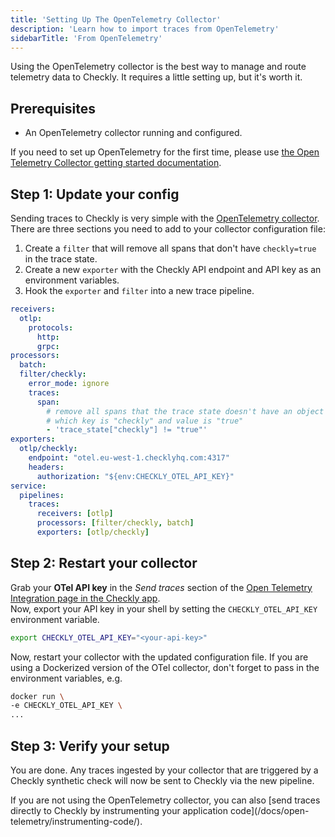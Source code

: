 ```yaml
--- 
title: 'Setting Up The OpenTelemetry Collector'
description: 'Learn how to import traces from OpenTelemetry'
sidebarTitle: 'From OpenTelemetry'
---
```



Using the OpenTelemetry collector is the best way to manage and route telemetry data to Checkly. It requires
a little setting up, but it's worth it.

## Prerequisites

* An OpenTelemetry collector running and configured.

If you need to set up OpenTelemetry for the first time, please use [the Open Telemetry Collector getting started documentation](https://opentelemetry.io/docs/collector/installation/).


## Step 1: Update your config

Sending traces to Checkly is very simple with the [OpenTelemetry collector](/learn/opentelemetry/what-is-the-otel-collector/). There are three sections you need to add
to your collector configuration file:

1. Create a `filter` that will remove all spans that don't have `checkly=true` in the trace state.
2. Create a new `exporter` with the Checkly API endpoint and API key as an environment variables.
3. Hook the `exporter` and `filter` into a new trace pipeline.

```yaml YAML
receivers:
  otlp:
    protocols:
      http:
      grpc:
processors:
  batch:
  filter/checkly:
    error_mode: ignore
    traces:
      span:
        # remove all spans that the trace state doesn't have an object
        # which key is "checkly" and value is "true"
        - 'trace_state["checkly"] != "true"'
exporters:
  otlp/checkly:
    endpoint: "otel.eu-west-1.checklyhq.com:4317"
    headers:
      authorization: "${env:CHECKLY_OTEL_API_KEY}"
service:
  pipelines:
    traces:
      receivers: [otlp]
      processors: [filter/checkly, batch]
      exporters: [otlp/checkly]
```
## Step 2: Restart your collector

Grab your **OTel API key** in the *Send traces* section of the [Open Telemetry Integration page in the Checkly app](https://app.checklyhq.com/settings/account/open-telemetry).  
Now, export your API key in your shell by setting the `CHECKLY_OTEL_API_KEY` environment variable.

```bash Terminal
export CHECKLY_OTEL_API_KEY="<your-api-key>"
```

Now, restart your collector with the updated configuration file. If you are using a Dockerized version of the OTel collector,
don't forget to pass in the environment variables, e.g.

```bash Terminal
docker run \
-e CHECKLY_OTEL_API_KEY \
...
```

## Step 3: Verify your setup

You are done. Any traces ingested by your collector that are triggered by a Checkly synthetic check will now be sent to Checkly via the new pipeline.


<Note>
If you are not using the OpenTelemetry collector, you can also [send traces directly to Checkly by instrumenting your application code](/docs/open-telemetry/instrumenting-code/).
</Note>

